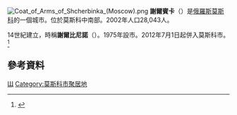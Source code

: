 {{coord|55|30|N|37|34|E|display=title}}
[[File:Coat_of_Arms_of_Shcherbinka_(Moscow).png|right]]
'''謝爾賓卡'''（{{lang-rus|Ще́рбинка|Sherbinka}}）是[[俄羅斯|俄羅斯]][[莫斯科|莫斯科]]的一個城市。位於莫斯科中南部。2002年人口28,043人。

14世紀建立，時稱'''謝爾比尼諾'''（{{lang|ru|Щерби́нино}}）。1975年設市。2012年7月1日起併入莫斯科市。<ref>{{Cite web |url=http://www.mos.ru/about/borders/ |title=Карта расширения границ Москвы |accessdate=2012-06-22 |archive-date=2011-08-20 |archive-url=https://www.webcitation.org/614uoXgfG?url=http://www.mos.ru/about/borders/ |dead-url=no }}</ref>

==參考資料==
{{reflist}}
{{莫斯科行政區劃}}
[[Category:新莫斯科行政区|Щ]]
[[Category:莫斯科市聚居地|Category:莫斯科市聚居地]]